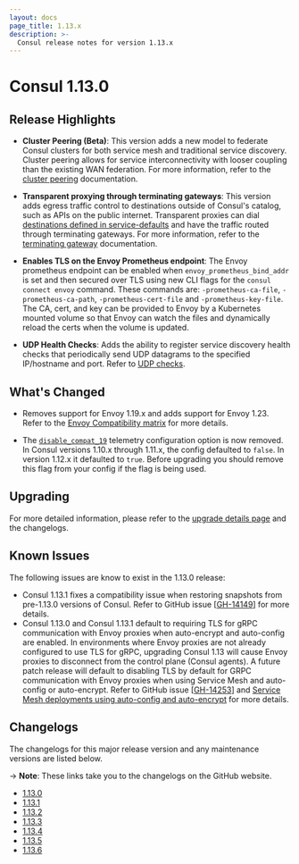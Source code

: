 ```yaml
---
layout: docs
page_title: 1.13.x
description: >-
  Consul release notes for version 1.13.x
---
```


# Consul 1.13.0

## Release Highlights

- **Cluster Peering (Beta)**: This version adds a new model to federate Consul clusters for both service mesh and traditional service discovery. Cluster peering allows for service interconnectivity with looser coupling than the existing WAN federation. For more information, refer to the [cluster peering](/consul/docs/link/cluster-peering) documentation.

- **Transparent proxying through terminating gateways**: This version adds egress traffic control to destinations outside of Consul's catalog, such as APIs on the public internet. Transparent proxies can dial [destinations defined in service-defaults](/consul/docs/connect/config-entries/service-defaults#destination) and have the traffic routed through terminating gateways. For more information, refer to the [terminating gateway](/consul/docs/connect/gateways/terminating-gateway#terminating-gateway-configuration) documentation.

- **Enables TLS on the Envoy Prometheus endpoint**: The Envoy prometheus endpoint can be enabled when `envoy_prometheus_bind_addr` is set and then secured over TLS using new CLI flags for the `consul connect envoy` command. These commands are: `-prometheus-ca-file`, `-prometheus-ca-path`, `-prometheus-cert-file` and `-prometheus-key-file`. The CA, cert, and key can be provided to Envoy by a Kubernetes mounted volume so that Envoy can watch the files and dynamically reload the certs when the volume is updated.

- **UDP Health Checks**: Adds the ability to register service discovery health checks that periodically send UDP datagrams to the specified IP/hostname and port. Refer to [UDP checks](/consul/docs/services/usage/checks#udp-checks).

## What's Changed

- Removes support for Envoy 1.19.x and adds support for Envoy 1.23. Refer to the [Envoy Compatibility matrix](/consul/docs/connect/proxies/envoy) for more details.

- The [`disable_compat_19`](/consul/docs/agent/config/config-files#telemetry-disable_compat_1.9) telemetry configuration option is now removed. In Consul versions 1.10.x through 1.11.x, the config defaulted to `false`. In version 1.12.x it defaulted to `true`. Before upgrading you should remove this flag from your config if the flag is being used.

## Upgrading

For more detailed information, please refer to the [upgrade details page](/consul/docs/upgrading/upgrade-specific#consul-1-13-0) and the changelogs.

## Known Issues
The following issues are know to exist in the 1.13.0 release:

- Consul 1.13.1 fixes a compatibility issue when restoring snapshots from pre-1.13.0 versions of Consul. Refer to GitHub issue [[GH-14149](https://github.com/hashicorp/consul/issues/14149)] for more details.
- Consul 1.13.0 and Consul 1.13.1 default to requiring TLS for gRPC communication with Envoy proxies when auto-encrypt and auto-config are enabled. In environments where Envoy proxies are not already configured to use TLS for gRPC, upgrading Consul 1.13 will cause Envoy proxies to disconnect from the control plane (Consul agents). A future patch release will default to disabling TLS by default for GRPC communication with Envoy proxies when using Service Mesh and auto-config or auto-encrypt. Refer to GitHub issue [[GH-14253](https://github.com/hashicorp/consul/issues/14253)] and [Service Mesh deployments using auto-config and auto-encrypt](/consul/docs/upgrading/upgrade-specific#service-mesh-deployments-using-auto-encrypt-or-auto-config) for more details.


## Changelogs

The changelogs for this major release version and any maintenance versions are listed below.

-> **Note**: These links take you to the changelogs on the GitHub website.

- [1.13.0](https://github.com/hashicorp/consul/releases/tag/v1.13.0)
- [1.13.1](https://github.com/hashicorp/consul/releases/tag/v1.13.1)
- [1.13.2](https://github.com/hashicorp/consul/releases/tag/v1.13.2)
- [1.13.3](https://github.com/hashicorp/consul/releases/tag/v1.13.3)
- [1.13.4](https://github.com/hashicorp/consul/releases/tag/v1.13.4)
- [1.13.5](https://github.com/hashicorp/consul/releases/tag/v1.13.5)
- [1.13.6](https://github.com/hashicorp/consul/releases/tag/v1.13.6)
